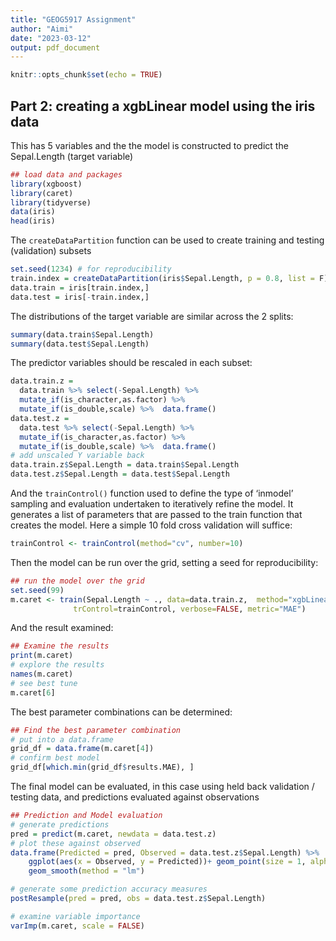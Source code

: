 ```yaml
---
title: "GEOG5917 Assignment"
author: "Aimi"
date: "2023-03-12"
output: pdf_document
---
```


```r
knitr::opts_chunk$set(echo = TRUE)
```

## Part 2: creating a xgbLinear model using the iris data

This has 5 variables and the the model is constructed to predict the Sepal.Length (target variable)
```r
## load data and packages
library(xgboost)
library(caret)
library(tidyverse)
data(iris)
head(iris)
```
The `createDataPartition` function can be used to create training and testing (validation) subsets
```r
set.seed(1234) # for reproducibility
train.index = createDataPartition(iris$Sepal.Length, p = 0.8, list = F) 
data.train = iris[train.index,]
data.test = iris[-train.index,]
```
The distributions of the target variable are similar across the 2 splits:
```r
summary(data.train$Sepal.Length)
summary(data.test$Sepal.Length)
```
The predictor variables should be rescaled in each subset:
```r
data.train.z =
  data.train %>% select(-Sepal.Length) %>%
  mutate_if(is_character,as.factor) %>%
  mutate_if(is_double,scale) %>%  data.frame()
data.test.z =
  data.test %>% select(-Sepal.Length) %>%
  mutate_if(is_character,as.factor) %>%
  mutate_if(is_double,scale) %>%  data.frame()
# add unscaled Y variable back
data.train.z$Sepal.Length = data.train$Sepal.Length
data.test.z$Sepal.Length = data.test$Sepal.Length
```
And the `trainControl()` function used to define the type of ‘inmodel’ sampling and evaluation undertaken to iteratively refine the model. It generates a list of parameters that are passed to the train function that creates the model. Here a simple 10 fold cross validation will suffice:
```r
trainControl <- trainControl(method="cv", number=10)
```
Then the model can be run over the grid, setting a seed for reproducibility:
```r
## run the model over the grid
set.seed(99)
m.caret <- train(Sepal.Length ~ ., data=data.train.z,  method="xgbLinear",
              trControl=trainControl, verbose=FALSE, metric="MAE")
```
And the result examined:
```r
## Examine the results
print(m.caret)
# explore the results 
names(m.caret)
# see best tune 
m.caret[6]
```
The best parameter combinations can be determined:
```r
## Find the best parameter combination
# put into a data.frame
grid_df = data.frame(m.caret[4])
# confirm best model 
grid_df[which.min(grid_df$results.MAE), ]
```
The final model can be evaluated, in this case using held back validation / testing data, and predictions evaluated against observations
```r
## Prediction and Model evaluation
# generate predictions
pred = predict(m.caret, newdata = data.test.z)
# plot these against observed
data.frame(Predicted = pred, Observed = data.test.z$Sepal.Length) %>%
    ggplot(aes(x = Observed, y = Predicted))+ geom_point(size = 1, alpha = 0.5)+
    geom_smooth(method = "lm")
```
```r
# generate some prediction accuracy measures
postResample(pred = pred, obs = data.test.z$Sepal.Length)
```
```r
# examine variable importance
varImp(m.caret, scale = FALSE)
```


